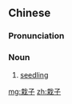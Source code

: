==Chinese==
{{zh-forms}}

===Pronunciation===
{{zh-pron
|m=zāizi
|c=zoi1 zi2
|cat=n
}}

===Noun===
{{zh-noun}}

# [[seedling]]

[[mg:栽子]]
[[zh:栽子]]